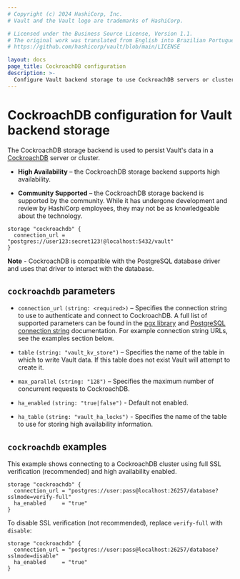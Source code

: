 ```yaml
---
# Copyright (c) 2024 HashiCorp, Inc.
# Vault and the Vault logo are trademarks of HashiCorp.

# Licensed under the Business Source License, Version 1.1.
# The original work was translated from English into Brazilian Portuguese.
# https://github.com/hashicorp/vault/blob/main/LICENSE

layout: docs
page_title: CockroachDB configuration
description: >-
  Configure Vault backend storage to use CockroachDB servers or clusters.
---
```


# CockroachDB configuration for Vault backend storage

The CockroachDB storage backend is used to persist Vault's data in a
[CockroachDB][cockroachdb] server or cluster.

- **High Availability** – the CockroachDB storage backend supports high availability.

- **Community Supported** – the CockroachDB storage backend is supported by the
  community. While it has undergone development and review by HashiCorp
  employees, they may not be as knowledgeable about the technology.

```hcl
storage "cockroachdb" {
  connection_url = "postgres://user123:secret123!@localhost:5432/vault"
}
```

**Note** - CockroachDB is compatible with the PostgreSQL database driver and
uses that driver to interact with the database.

## `cockroachdb` parameters

- `connection_url` `(string: <required>)` – Specifies the connection string to
  use to authenticate and connect to CockroachDB. A full list of supported
  parameters can be found in the [pgx library][pgxlib] and [PostgreSQL connection string][pg_conn_docs]
  documentation. For example connection string URLs, see the examples section below.

- `table` `(string: "vault_kv_store")` – Specifies the name of the table in
  which to write Vault data. If this table does not exist Vault will attempt to create it.

- `max_parallel` `(string: "128")` – Specifies the maximum number of concurrent
  requests to CockroachDB.

- `ha_enabled` `(string: "true|false")` - Default not enabled.

- `ha_table` `(string: "vault_ha_locks")` - Specifies the name of the table to use
  for storing high availability information.

## `cockroachdb` examples

This example shows connecting to a CockroachDB cluster using full SSL
verification (recommended) and high availability enabled.

```hcl
storage "cockroachdb" {
  connection_url = "postgres://user:pass@localhost:26257/database?sslmode=verify-full"
  ha_enabled     = "true"
}
```

To disable SSL verification (not recommended), replace `verify-full` with
`disable`:

```hcl
storage "cockroachdb" {
  connection_url = "postgres://user:pass@localhost:26257/database?sslmode=disable"
  ha_enabled     = "true"
}
```

[cockroachdb]: https://www.cockroachlabs.com/
[pgxlib]: https://pkg.go.dev/github.com/jackc/pgx/stdlib
[pg_conn_docs]: https://www.postgresql.org/docs/current/libpq-connect.html#LIBPQ-CONNSTRING
